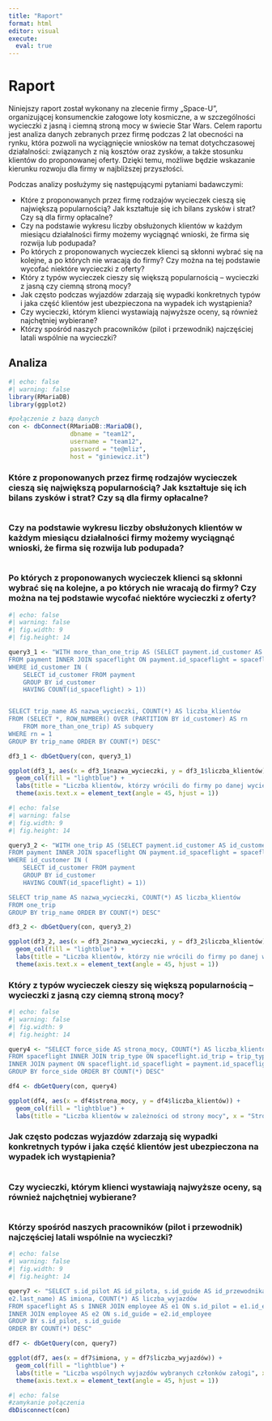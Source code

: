 ```yaml
---
title: "Raport"
format: html
editor: visual
execute:
  eval: true
---
```


# Raport

Niniejszy raport został wykonany na zlecenie firmy „Space-U”, organizującej konsumenckie załogowe loty kosmiczne, a w szczególności wycieczki z jasną i ciemną stroną mocy w świecie Star Wars. Celem raportu jest analiza danych zebranych przez firmę podczas 2 lat obecności na rynku, która pozwoli na wyciągnięcie wniosków na temat dotychczasowej działalności: związanych z nią kosztów oraz zysków, a także stosunku klientów do proponowanej oferty. Dzięki temu, możliwe będzie wskazanie kierunku rozwoju dla firmy w najbliższej przyszłości.

Podczas analizy posłużymy się następującymi pytaniami badawczymi:

-   Które z proponowanych przez firmę rodzajów wycieczek cieszą się największą popularnością? Jak kształtuje się ich bilans zysków i strat? Czy są dla firmy opłacalne?
-   Czy na podstawie wykresu liczby obsłużonych klientów w każdym miesiącu działalności firmy możemy wyciągnąć wnioski, że firma się rozwija lub podupada?
-   Po których z proponowanych wycieczek klienci są skłonni wybrać się na kolejne, a po których nie wracają do firmy? Czy można na tej podstawie wycofać niektóre wycieczki z oferty?
-   Który z typów wycieczek cieszy się większą popularnością – wycieczki z jasną czy ciemną stroną mocy?
-   Jak często podczas wyjazdów zdarzają się wypadki konkretnych typów i jaka część klientów jest ubezpieczona na wypadek ich wystąpienia?
-   Czy wycieczki, którym klienci wystawiają najwyższe oceny, są również najchętniej wybierane?
-   Którzy spośród naszych pracowników (pilot i przewodnik) najczęściej latali wspólnie na wycieczki?

## Analiza

```r
#| echo: false
#| warning: false
library(RMariaDB)
library(ggplot2)

#połączenie z bazą danych
con <- dbConnect(RMariaDB::MariaDB(),
                 dbname = "team12",
                 username = "team12",
                 password = "te@mliz",
                 host = "giniewicz.it")
```

### Które z proponowanych przez firmę rodzajów wycieczek cieszą się największą popularnością? Jak kształtuje się ich bilans zysków i strat? Czy są dla firmy opłacalne?

```r

```

### Czy na podstawie wykresu liczby obsłużonych klientów w każdym miesiącu działalności firmy możemy wyciągnąć wnioski, że firma się rozwija lub podupada?

```r

```

### Po których z proponowanych wycieczek klienci są skłonni wybrać się na kolejne, a po których nie wracają do firmy? Czy można na tej podstawie wycofać niektóre wycieczki z oferty?

```r
#| echo: false
#| warning: false
#| fig.width: 9
#| fig.height: 14

query3_1 <- "WITH more_than_one_trip AS (SELECT payment.id_customer AS id_customer, spaceflight.id_trip AS id_trip, trip_type.trip_name AS trip_name
FROM payment INNER JOIN spaceflight ON payment.id_spaceflight = spaceflight.id_spaceflight INNER JOIN trip_type ON spaceflight.id_trip = trip_type.id_trip
WHERE id_customer IN (
    SELECT id_customer FROM payment
    GROUP BY id_customer
    HAVING COUNT(id_spaceflight) > 1))


SELECT trip_name AS nazwa_wycieczki, COUNT(*) AS liczba_klientów
FROM (SELECT *, ROW_NUMBER() OVER (PARTITION BY id_customer) AS rn
    FROM more_than_one_trip) AS subquery
WHERE rn = 1
GROUP BY trip_name ORDER BY COUNT(*) DESC"

df3_1 <- dbGetQuery(con, query3_1)

ggplot(df3_1, aes(x = df3_1$nazwa_wycieczki, y = df3_1$liczba_klientów)) +
  geom_col(fill = "lightblue") +
  labs(title = "Liczba klientów, którzy wrócili do firmy po danej wycieczce", x = "Nazwa wycieczki", y = "Liczba klientów") +
  theme(axis.text.x = element_text(angle = 45, hjust = 1))

```

```r
#| echo: false
#| warning: false
#| fig.width: 9
#| fig.height: 14

query3_2 <- "WITH one_trip AS (SELECT payment.id_customer AS id_customer, spaceflight.id_trip AS id_trip, trip_type.trip_name AS trip_name
FROM payment INNER JOIN spaceflight ON payment.id_spaceflight = spaceflight.id_spaceflight INNER JOIN trip_type ON spaceflight.id_trip = trip_type.id_trip
WHERE id_customer IN (
    SELECT id_customer FROM payment
    GROUP BY id_customer
    HAVING COUNT(id_spaceflight) = 1))

SELECT trip_name AS nazwa_wycieczki, COUNT(*) AS liczba_klientów
FROM one_trip
GROUP BY trip_name ORDER BY COUNT(*) DESC"

df3_2 <- dbGetQuery(con, query3_2)

ggplot(df3_2, aes(x = df3_2$nazwa_wycieczki, y = df3_2$liczba_klientów)) +
  geom_col(fill = "lightblue") +
  labs(title = "Liczba klientów, którzy nie wrócili do firmy po danej wycieczce", x = "Nazwa wycieczki", y = "Liczba klientów") +
  theme(axis.text.x = element_text(angle = 45, hjust = 1))

```

### Który z typów wycieczek cieszy się większą popularnością – wycieczki z jasną czy ciemną stroną mocy?

```r
#| echo: false
#| warning: false
#| fig.width: 9
#| fig.height: 14

query4 <- "SELECT force_side AS strona_mocy, COUNT(*) AS liczba_klientów
FROM spaceflight INNER JOIN trip_type ON spaceflight.id_trip = trip_type.id_trip
INNER JOIN payment ON spaceflight.id_spaceflight = payment.id_spaceflight
GROUP BY force_side ORDER BY COUNT(*) DESC"

df4 <- dbGetQuery(con, query4)

ggplot(df4, aes(x = df4$strona_mocy, y = df4$liczba_klientów)) +
  geom_col(fill = "lightblue") +
  labs(title = "Liczba klientów w zależności od strony mocy", x = "Strona mocy", y = "Liczba klientów")
```

### Jak często podczas wyjazdów zdarzają się wypadki konkretnych typów i jaka część klientów jest ubezpieczona na wypadek ich wystąpienia?

```r

```

### Czy wycieczki, którym klienci wystawiają najwyższe oceny, są również najchętniej wybierane?

```r

```

### Którzy spośród naszych pracowników (pilot i przewodnik) najczęściej latali wspólnie na wycieczki?

```r
#| echo: false
#| warning: false
#| fig.width: 9
#| fig.height: 14

query7 <- "SELECT s.id_pilot AS id_pilota, s.id_guide AS id_przewodnika, CONCAT(e1.first_name, ' ', e1.last_name, ', ', e2.first_name, ' ', 
e2.last_name) AS imiona, COUNT(*) AS liczba_wyjazdów
FROM spaceflight AS s INNER JOIN employee AS e1 ON s.id_pilot = e1.id_employee
INNER JOIN employee AS e2 ON s.id_guide = e2.id_employee
GROUP BY s.id_pilot, s.id_guide
ORDER BY COUNT(*) DESC"

df7 <- dbGetQuery(con, query7)

ggplot(df7, aes(x = df7$imiona, y = df7$liczba_wyjazdów)) +
  geom_col(fill = "lightblue") +
  labs(title = "Liczba wspólnych wyjazdów wybranych członków załogi", x = "Załoga", y = "Liczba wyjazdów") +
  theme(axis.text.x = element_text(angle = 45, hjust = 1))

```

```r
#| echo: false
#zamykanie połączenia
dbDisconnect(con)
```
